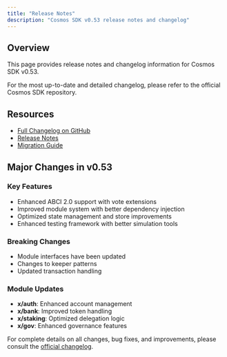 ```yaml
---
title: "Release Notes"
description: "Cosmos SDK v0.53 release notes and changelog"
---
```


## Overview

This page provides release notes and changelog information for Cosmos SDK v0.53.

<Info>
For the most up-to-date and detailed changelog, please refer to the official Cosmos SDK repository.
</Info>

## Resources

- [Full Changelog on GitHub](https://github.com/cosmos/cosmos-sdk/blob/release/v0.53.x/CHANGELOG.md)
- [Release Notes](https://github.com/cosmos/cosmos-sdk/releases?q=v0.53&expanded=true)
- [Migration Guide](https://github.com/cosmos/cosmos-sdk/blob/release/v0.53.x/UPGRADING.md)

## Major Changes in v0.53

### Key Features
- Enhanced ABCI 2.0 support with vote extensions
- Improved module system with better dependency injection
- Optimized state management and store improvements
- Enhanced testing framework with better simulation tools

### Breaking Changes
- Module interfaces have been updated
- Changes to keeper patterns
- Updated transaction handling

### Module Updates
- **x/auth**: Enhanced account management
- **x/bank**: Improved token handling
- **x/staking**: Optimized delegation logic
- **x/gov**: Enhanced governance features

For complete details on all changes, bug fixes, and improvements, please consult the [official changelog](https://github.com/cosmos/cosmos-sdk/blob/release/v0.53.x/CHANGELOG.md).